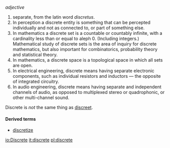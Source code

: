 ''adjective''

#separate, from the latin word ''discretus''.
# In perception a discrete entity is something that can be percepted individually and not as connected to, or part of something else.
#In mathematics a discrete set is a countable or countably infinite, with a cardinality less than or equal to aleph 0. (Including integers.) Mathematical study of discrete sets is the area of inquiry for discrete mathematics, but also important for combinatorics, probability theory and statistical theory.
#In mathematics, a discrete space is a topological space in which all sets are open.
#In electrical engineering, discrete means having separate electronic components, such as individual resistors and inductors — the opposite of integrated circuitry.
#In audio engineering, discrete means having separate and independent channels of audio, as opposed to multiplexed stereo or quadrophonic, or other multi-channel sound.

Discrete is ''not'' the same thing as [[discreet]].

====Derived terms====
*[[discretize]]

[[io:Discrete]]
[[it:discrete]]
[[pl:discrete]]